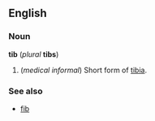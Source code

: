 ==English==
===Noun===
'''tib''' (''plural'' '''tibs''')

#(''medical informal'') Short form of [[tibia]].

===See also===
*[[fib]]
